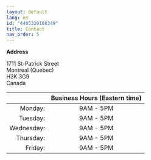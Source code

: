 ```yaml
---
layout: default
lang: en
id: "4405320168349"
title: Contact
nav_order: 5
---
```


**Address**

1711 St-Patrick Street  
Montreal (Quebec)  
H3K 3G9  
Canada


|                   | **Business Hours (Eastern time)**  |
|------------------:|:----------------------------------:|
|           Monday: |             9AM - 5PM              |
|          Tuesday: |             9AM - 5PM              |
|        Wednesday: |             9AM - 5PM              |
|         Thursday: |             9AM - 5PM              |
|           Friday: |             9AM - 5PM              |



